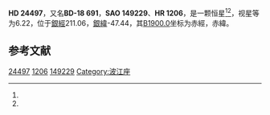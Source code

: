 {{Starbox begin
| name = HD 24497
}}
{{Starbox observe
| epoch = [[J2000.0|J2000.0]]
| constell = {{星座名待查}}<ref name=SIMBAD>{{cite web
 | url=http://simbad.u-strasbg.fr/simbad/sim-id?Ident=HR+1206
 | title =Pulsating variable Star
 | publisher=Centre de Données astronomiques de Strasbourg
 | work=SIMBAD
 | accessdate=2012-07-13}}</ref><ref name=DATA>{{cite web
 | url=http://vizier.u-strasbg.fr/viz-bin/VizieR-5?-out.add=.&-source=5050&-corr=PK=HR&-out.max=9999&HR=1206
 | title=VizieR Detailed Page
 | accessdate=2012-07-13
 | archive-date=2019-02-16
 | archive-url=https://web.archive.org/web/20190216104147/http://vizier.u-strasbg.fr/viz-bin/VizieR-5?-out.add=.&-source=5050&-corr=PK=HR&-out.max=9999&HR=1206
 | dead-url=no
 }}</ref>
| 星官 = 
| ra = {{RA|3|53|13}}<ref name=SIMBAD /><ref name=DATA />
| dec = {{DEC|-18|26|4}}<ref name=SIMBAD /><ref name=DATA />
| appmag_v = 6.22<ref name=SIMBAD /><ref name=DATA />
}}
{{Starbox character
| class = gK+F<ref name=SIMBAD /><ref name=DATA />
| b-v = 0.88<ref name=SIMBAD /><ref name=DATA />
| u-b = <ref name=SIMBAD /><ref name=DATA />
| r-i = <ref name=SIMBAD /><ref name=DATA />
| variable = 
}}
{{Starbox astrometry
| radial_v = 
| prop_mo_ra = 20
| parallax = 
| p_error = 
}}
{{Starbox catalog
| names =BD-18 691，[[SAO星表|SAO]] 149229，[[HD星表|HD]] 24497，[[HR星表|HR]] 1206}}
{{Starbox reference |Simbad=HR+1206}}
{{Starbox end}}

'''HD 24497'''，又名'''BD-18 691'''，'''SAO 149229'''、'''HR 1206'''，是一颗恒星<ref name=SIMBAD /><ref name=DATA />，视星等为6.22，位于[[銀道座標系|銀經]]211.06，[[銀道座標系|銀緯]]-47.44，其[[B1900.0|B1900.0]]坐标为赤經{{RA|3|48|43.5}}，赤緯{{DEC|-18|-47.44|54}}。

== 参考文献 ==
{{reflist}}

{{star-stub}}

[[Category:HD和HDE天體|24497]]
[[Category:HR天體|1206]]
[[Category:SAO天體|149229]]
[[Category:波江座|Category:波江座]]
